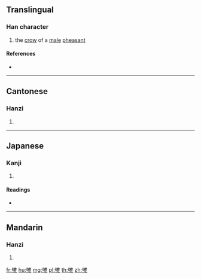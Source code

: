 {{character info/new}}
==Translingual==

===Han character===
{{Han char|rn=172|rad=隹|as=05|sn=13|four=20614|canj=PROG|ids=⿰句隹}}

# the [[crow]] of a [[male]] [[pheasant]]

====References====
* {{Han ref|kx=1366.050|dkj=41992|dj=1870.120|hdz=64097.060|uh=96CA|ud=38602|bh=B96F|bd=47471}}

----

==Cantonese==

===Hanzi===
{{yue-hanzi|jyut=gau3|y=gau3}}

# {{defn|lang=yue|sort=隹05}}

----

==Japanese==

===Kanji===
{{ja-kanji|grade=|rs=隹05}}

# {{defn|lang=ja|sort=隹05}}

====Readings====
* {{ja-readings|on=[[こう]] (kō), [[く]] (ku)|kun=}}

----

==Mandarin==

===Hanzi===
{{cmn-hanzi|pin=[[gòu]] ([[gou4]]), [[juàn]] ([[juan4]])|wg=kou<sup>4</sup>, chüan<sup>4</sup>}}

# {{defn|lang=cmn|sort=隹05}}

[[fr:雊]]
[[hu:雊]]
[[mg:雊]]
[[pl:雊]]
[[th:雊]]
[[zh:雊]]